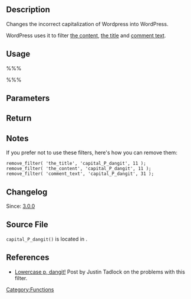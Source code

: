 {{Languages|
{{en| Function Reference/capital P dangit}}
{{ja| Function Reference/capital P dangit}}
}}
== Description ==

Changes the incorrect capitalization of Wordpress into WordPress. 

WordPress uses it to filter [[Template_Tags/the_content|the content]], [[Template_Tags/the_title|the title]] and [[Template_Tags/comment_text|comment text]].

== Usage ==

%%% <?php capital_P_dangit( $text ); ?> %%%

== Parameters ==

{{Parameter|$text|string|The text to be formatted.}}

== Return ==

{{Parameter||string|A string with instances of "Wordpress" changed to "WordPress".}}

== Notes ==

If you prefer not to use these filters, here's how you can remove them:

<pre>
remove_filter( 'the_title', 'capital_P_dangit', 11 );
remove_filter( 'the_content', 'capital_P_dangit', 11 );
remove_filter( 'comment_text', 'capital_P_dangit', 31 );
</pre>

== Changelog ==

Since: [[Version 3|3.0.0]]

== Source File ==
<tt>capital_P_dangit()</tt> is located in {{Trac|wp-includes/formatting.php|trunk|5219}}.

== References ==

* [http://justintadlock.com/archives/2010/07/08/lowercase-p-dangit Lowercase p, dangit!] Post by Justin Tadlock on the problems with this filter.

[[Category:Functions]]
{{Copyedit}}